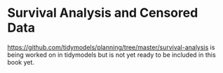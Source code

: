# Survival Analysis and Censored Data

[https://github.com/tidymodels/planning/tree/master/survival-analysis](survival analysis) is being worked on in tidymodels but is not yet ready to be included in this book yet.
